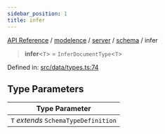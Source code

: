 ```yaml
---
sidebar_position: 1
title: infer
---
```


[API Reference](/api-reference/modelence/server/namespaces/schema/type-aliases/../../../../../index) / [modelence](/api-reference/modelence/server/namespaces/schema/type-aliases/../../../../index) / [server](/api-reference/modelence/server/namespaces/schema/type-aliases/../../../index) / [schema](/api-reference/modelence/server/namespaces/schema/type-aliases/../index) / infer

> **infer**\<`T`\> = `InferDocumentType`\<`T`\>

Defined in: [src/data/types.ts:74](https://github.com/modelence/modelence/blob/8aea121c28d43085703bc23e3f214d1fe2d4512f/packages/modelence/src/data/types.ts#L74)

## Type Parameters

| Type Parameter |
| ------ |
| `T` *extends* `SchemaTypeDefinition` |
